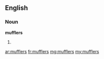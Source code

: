 ==English==

===Noun===
'''mufflers'''

# {{plural of|[[muffler]]}}

[[ar:mufflers]]
[[fr:mufflers]]
[[mg:mufflers]]
[[my:mufflers]]